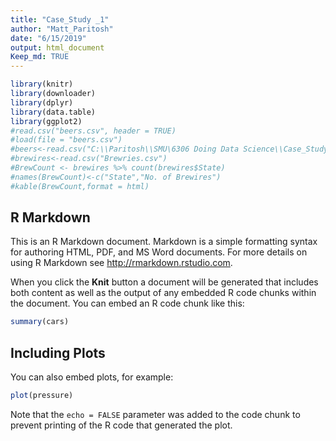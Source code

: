 ```yaml
---
title: "Case_Study _1"
author: "Matt_Paritosh"
date: "6/15/2019"
output: html_document
Keep_md: TRUE
---
```


```r
library(knitr)
library(downloader)
library(dplyr)
library(data.table)
library(ggplot2)
#read.csv("beers.csv", header = TRUE)
#load(file = "beers.csv")
#beers<-read.csv("C:\\Paritosh\\SMU\6306 Doing Data Science\\Case_Study_1\\CaseStudy1_Matt_Paritosh\\beers.csv")
#brewires<-read.csv("Brewries.csv")
#BrewCount <- brewires %>% count(brewires$State)
#names(BrewCount)<-c("State","No. of Brewires")
#kable(BrewCount,format = html)

```

## R Markdown

This is an R Markdown document. Markdown is a simple formatting syntax for authoring HTML, PDF, and MS Word documents. For more details on using R Markdown see <http://rmarkdown.rstudio.com>.

When you click the **Knit** button a document will be generated that includes both content as well as the output of any embedded R code chunks within the document. You can embed an R code chunk like this:

```r
summary(cars)
```

## Including Plots

You can also embed plots, for example:

```r
plot(pressure)
```

Note that the `echo = FALSE` parameter was added to the code chunk to prevent printing of the R code that generated the plot.

